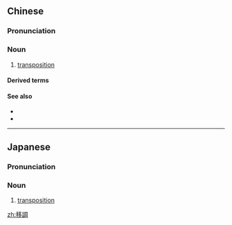 {{also|移调}}
==Chinese==
{{zh-forms|s=移调}}

===Pronunciation===
{{zh-pron
|m=yídiào
|cat=n
}}

===Noun===
{{zh-noun}}

# {{lb|zh|music}} [[transposition]]

====Derived terms====
{{zh-der|移調樂器}}

====See also====
* {{zh-l|轉調|modulation}}
* {{zh-l|變調|modulation}}

----

==Japanese==
{{ja-kanjitab|い|ちょう|yomi=o}}

===Pronunciation===
{{ja-pron|いちょう|y=o}}

===Noun===
{{ja-noun|いちょう}}

# {{lb|ja|music}} [[transposition]]

[[zh:移調]]